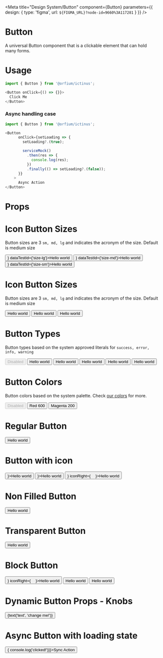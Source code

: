 
<Meta title="Design System/Button" component={Button} parameters={{
  design: {
    type: 'figma',
    url: `${FIGMA_URL}?node-id=9660%3A117281`
  }
}} />

# Button

A universal Button component that is a clickable element that can hold many forms.

# Usage

```js
import { Button } from '@orfium/ictinus';

<Button onClick={() => {}}>
  Click Me
</Button>
```

### Async handling case

```js
import { Button } from '@orfium/ictinus';

<Button
      onClick={setLoading => {
        setLoading?.(true);

        serviceMock()
          .then(res => {
            console.log(res);
          })
          .finally(() => setLoading?.(false));
      }}
    >
      Async Action
</Button>
```

# Props

<Props of={Button} />


# Icon Button Sizes
Button sizes are 3 `sm, md, lg` and indicates the acronym of the size. Default is medium size

<Preview>
  <Story name="Icon Button Sizes">
    <Stack>
        <Button size={'lg'} iconLeft={<img src="https://brandmark.io/logo-rank/random/pepsi.png" width="16" height="16" />} dataTestId={'size-lg'}>Hello world</Button>
        <Button size={'md'} iconLeft={<img src="https://brandmark.io/logo-rank/random/pepsi.png" width="16" height="16" />} dataTestId={'size-md'}>Hello world</Button>
        <Button size={'sm'} iconLeft={<img src="https://brandmark.io/logo-rank/random/pepsi.png" width="16" height="16" />} dataTestId={'size-sm'}>Hello world</Button>
    </Stack>
  </Story>
</Preview>

# Icon Button Sizes
Button sizes are 3 `sm, md, lg` and indicates the acronym of the size. Default is medium size

<Preview>
  <Story name="Button Sizes">
    <Stack>
        <Button size={'lg'}>Hello world</Button>
        <Button size={'md'}>Hello world</Button>
        <Button size={'sm'}>Hello world</Button>
    </Stack>
  </Story>
</Preview>

# Button Types
Button types based on the system approved literals for `success, error, info, warning`

<Preview>
  <Story name="Button Types">
    <Stack>
        <Button size={'sm'} disabled type='success'>Disabled</Button>
        <Button size={'sm'} type='success'>Hello world</Button>
        <Button size={'sm'} type='error'>Hello world</Button>
        <Button size={'sm'} type='info'>Hello world</Button>
        <Button size={'sm'} type='warning'>Hello world</Button>
        <Button size={'sm'} transparent>Hello world</Button>
    </Stack>
  </Story>
</Preview>

# Button Colors
Button colors based on the system palette. Check <a href="/?path=/story/guide-colors--page">our colors</a> for more.

<Preview>
  <Story name="Button Colors">
    <Stack>
        <Button size={'sm'} disabled color={'red-400'}>Disabled</Button>
        <Button size={'sm'} color={'red-600'}>Red 600</Button>
        <Button size={'sm'} color={'magenta-200'}>Magenta 200</Button>
    </Stack>
  </Story>
</Preview>

# Regular Button
<Preview>
  <Story name="Regular Button">
    <Button filled={true} size={'lg'}>Hello world</Button>
  </Story>
</Preview>

# Button with icon
<Preview>
  <Story name="Button with icon">
    <Stack>
      <Button filled={true} size={'lg'} iconLeft={<img src="https://brandmark.io/logo-rank/random/pepsi.png" width="16" height="16" />}>Hello world</Button>
      <Button filled={true} size={'lg'} iconRight={<img src="https://brandmark.io/logo-rank/random/pepsi.png" width="16" height="16" />}>Hello world</Button>
      <Button filled={true} size={'lg'} iconLeft={<img src="https://brandmark.io/logo-rank/random/pepsi.png" width="16" height="16" />} iconRight={<img src="https://brandmark.io/logo-rank/random/pepsi.png" width="16" height="16" />}>Hello world</Button>
    </Stack>
  </Story>
</Preview>

# Non Filled Button
<Preview>
  <Story name="Non Filled Button">
    <Button filled={false} size={'lg'}>Hello world</Button>
  </Story>
</Preview>

# Transparent Button
<Preview>
  <Story name="Transparent Button">
    <Button type='success' size={'lg'} transparent>Hello world</Button>
  </Story>
</Preview>

# Block Button
<Preview>
  <Story name="Block Button">
    <Stack vertical>
      <Button filled={true} size={'lg'} block iconLeft={<img src="https://brandmark.io/logo-rank/random/pepsi.png" width="16" height="16" />} iconRight={<img src="https://brandmark.io/logo-rank/random/pepsi.png" width="16" height="16" />}>Hello world</Button>
      <Button filled={false} size={'lg'} block>Hello world</Button>
      <Button type='success' size={'lg'} transparent block>Hello world</Button>
    </Stack>
  </Story>
</Preview>

# Dynamic Button Props - Knobs
<Preview>
  <Story name="Dynamic Button Props" parameters={{ decorators: [withKnobs] }}>
    <Button type={select('type', ['primary', 'secondary', 'success', 'error', 'info', 'warning', 'primary', 'secondary'], 'secondary')} filled={boolean('filled', true)} size={select('size', ['sm', 'md', 'lg'], 'lg')} block={boolean('block', false)}>{text('text', 'change me!')}</Button>
  </Story>
</Preview>


# Async Button with loading state

<Preview>
  <Story name="Async Button">
    <Stack>
      <Button size={'sm'} onClick={() => { console.log('clicked!')}}>Sync Action</Button>
      <AsyncButtonShowcase text={'Async sm'} btnSize={'sm'}/>
      <AsyncButtonShowcase text={'Async md'} btnSize={'md'}/>
      <AsyncButtonShowcase text={'Async lg'} btnSize={'lg'}/>
    </Stack>
  </Story>
</Preview>
